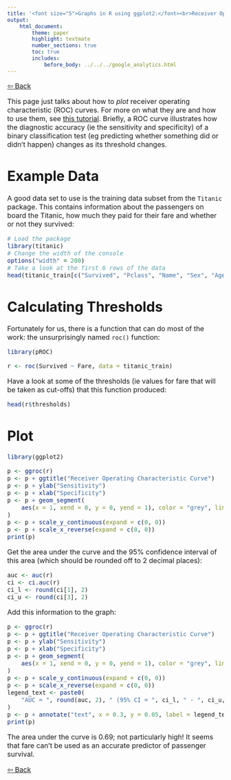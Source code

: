 ```yaml
---
title: '<font size="5">Graphs in R using ggplot2:</font><br>Receiver Operating Characteristic Curves'
output:
    html_document:
        theme: paper
        highlight: textmate
        number_sections: true
        toc: true
        includes:
            before_body: ../../../google_analytics.html
---
```


<font size="3">

[⇦ Back](../../../R.html)

This page just talks about how to _plot_ receiver operating characteristic (ROC) curves. For more on what they are and how to use them, see [this tutorial](../../statistics/tutorial.html). Briefly, a ROC curve illustrates how the diagnostic accuracy (ie the sensitivity and specificity) of a binary classification test (eg predicting whether something did or didn't happen) changes as its threshold changes.

Example Data
============
A good data set to use is the training data subset from the `Titanic` package. This contains information about the passengers on board the Titanic, how much they paid for their fare and whether or not they survived:

```r
# Load the package
library(titanic)
# Change the width of the console
options("width" = 200)
# Take a look at the first 6 rows of the data
head(titanic_train[c("Survived", "Pclass", "Name", "Sex", "Age", "Fare", "Cabin", "Embarked")])
```

Calculating Thresholds
======================
Fortunately for us, there is a function that can do most of the work: the unsurprisingly named `roc()` function:

```r
library(pROC)

r <- roc(Survived ~ Fare, data = titanic_train)
```

Have a look at some of the thresholds (ie values for fare that will be taken as cut-offs) that this function produced:

```r
head(r$thresholds)
```

Plot
====

```r
library(ggplot2)

p <- ggroc(r)
p <- p + ggtitle("Receiver Operating Characteristic Curve")
p <- p + ylab("Sensitivity")
p <- p + xlab("Specificity")
p <- p + geom_segment(
    aes(x = 1, xend = 0, y = 0, yend = 1), color = "grey", linetype = "dashed"
)
p <- p + scale_y_continuous(expand = c(0, 0))
p <- p + scale_x_reverse(expand = c(0, 0))
print(p)
```

Get the area under the curve and the 95% confidence interval of this area (which should be rounded off to 2 decimal places):

```r
auc <- auc(r)
ci <- ci.auc(r)
ci_l <- round(ci[1], 2)
ci_u <- round(ci[3], 2)
```

Add this information to the graph:

```r
p <- ggroc(r)
p <- p + ggtitle("Receiver Operating Characteristic Curve")
p <- p + ylab("Sensitivity")
p <- p + xlab("Specificity")
p <- p + geom_segment(
    aes(x = 1, xend = 0, y = 0, yend = 1), color = "grey", linetype = "dashed"
)
p <- p + scale_y_continuous(expand = c(0, 0))
p <- p + scale_x_reverse(expand = c(0, 0))
legend_text <- paste0(
    "AUC = ", round(auc, 2), " (95% CI = ", ci_l, " - ", ci_u, ")"
)
p <- p + annotate("text", x = 0.3, y = 0.05, label = legend_text)
print(p)
```

The area under the curve is 0.69; not particularly high! It seems that fare can't be used as an accurate predictor of passenger survival.

[⇦ Back](../../../R.html)

</font>
